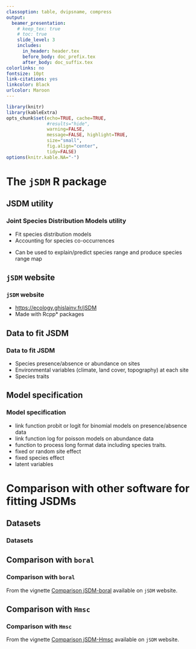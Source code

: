 ```yaml
---
classoption: table, dvipsname, compress
output: 
  beamer_presentation:
    # keep_tex: true
    # toc: true
    slide_level: 3
    includes:
      in_header: header.tex
      before_body: doc_prefix.tex
      after_body: doc_suffix.tex
colorlinks: no
fontsize: 10pt
link-citations: yes
linkcolor: Black
urlcolor: Maroon
---
```


```r
library(knitr)
library(kableExtra)
opts_chunk$set(echo=TRUE, cache=TRUE,
               #results="hide", 
               warning=FALSE,
               message=FALSE, highlight=TRUE,
               size="small",
               fig.align="center",
               tidy=FALSE)
options(knitr.kable.NA="-")
```

# The `jSDM` R package

## JSDM utility
### Joint Species Distribution Models utility

\bcols
\bcol{0.6\textwidth}

- Fit species distribution models
- Accounting for species co-occurrences

\includegraphics[width=\textwidth]{figs/allfrogs1.jpg}

\vspace{0.5cm}

- Can be used to explain/predict species range and produce species range map

\includegraphics[width=\textwidth]{figs/SDM.jpg}

\ecol
\bcol{0.4\textwidth}

\includegraphics[width=\textwidth]{figs/Litoria_ewingii.jpg}     

\ecol
\ecols
## `jSDM` website

### `jSDM` website 

\includegraphics[width=0.8\textwidth,height=0.8\textheight]{figs/jSDM-website2.png}

- <https://ecology.ghislainv.fr/jSDM>
- Made with Rcpp* packages

##  Data to fit JSDM

### Data to fit JSDM

- Species presence/absence or abundance on sites
- Environmental variables (climate, land cover, topography) at each site
- Species traits 


## Model specification

### Model specification

- link function probit or logit for binomial models on presence/absence data 
- link function log for poisson models on abundance data 
- function to process long format data including species traits.
- fixed or random site effect
- fixed species effect 
- latent variables 

# Comparison with other software for fitting JSDMs

##  Datasets 

###  Datasets 

\includegraphics[width=0.9\textwidth]{figs/datasets.png}

## Comparison with `boral`
### Comparison with `boral`
 From the vignette [Comparison jSDM-boral](https://ecology.ghislainv.fr/jSDM/articles/jSDM_boarl.html) available on `jSDM` website.
 
\includegraphics[width=0.9\textwidth]{figs/jSDM-boral.png}

## Comparison with `Hmsc`
### Comparison with `Hmsc`
 From the vignette [Comparison jSDM-Hmsc](https://ecology.ghislainv.fr/jSDM/articles/jSDM_Hmsc.html) available on `jSDM` website. 
 
\includegraphics[width=0.9\textwidth]{figs/jSDM-Hmsc.png}

